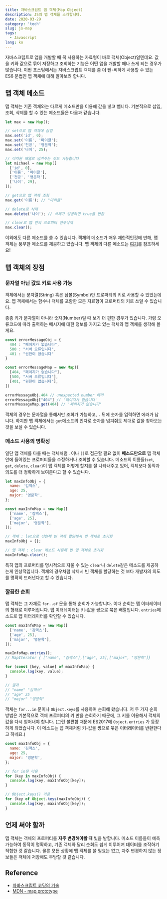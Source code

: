 ```yaml
---
title: 자바스크립트 맵 객체(Map Object)
description: JS의 맵 객체를 소개합니다.
date: 2020-03-29
category: 'tech'
slug: js-map
tags:
  - Javascript
lang: ko
---
```


자바스크립트로 앱을 개발할 때 꼭 사용하는 자료형이 바로 객체(Object)일텐데요. 값을 키와 값으로 묶어 저장하고 조회하는 기능은 어떤 앱을 개발할 때나 쓰게 되는 경우가 많습니다. 이번 포스팅에서는 자바스크립트 객체를 좀 더 뺀-씨하게 사용할 수 있는 ES6 문법인 맵 객체에 대해 알아보려 합니다.

## 맵 객체 메소드

맵 객체는 기존 객체와는 다르게 메소드만을 이용해 값을 넣고 뺍니다. 기본적으로 삽입, 조회, 삭제를 할 수 있는 메소드들은 다음과 같습니다.

```javascript
let max = new Map();

// set으로 맵 객체에 삽입
max.set('id', 0);
max.set('이름', '마이클');
max.set('전공', '영문학');
max.set('나이', 25);

// 이차원 배열로 넘겨주는 것도 가능합니다
let michael = new Map([
  ['id', 0],
  ['이름', '마이클'],
  ['전공', '영문학'],
  ['나이', 29],
]);

// get으로 맵 객체 조회
max.get('이름'); // "마이클"

// delete로 삭제
max.delete('나이'); // 삭제가 성공하면 true를 반환

// clear로 맵 안의 프로퍼티 전부삭제
max.clear();
```

이외에도 다른 메소드를 쓸 수 있습니다. 객체의 메소드가 매우 제한적인것에 반해, 맵 객체는 풍부한 메소드를 제공하고 있습니다. 맵 객체의 다른 메소드는 [여기](https://developer.mozilla.org/ko/docs/Web/JavaScript/Reference/Global_Objects/Map)를 참조하세요!

## 맵 객체의 장점

### 문자열 아닌 값도 키로 사용 가능

객체에서는 문자열(String) 혹은 심볼(Symbol)만 프로퍼티의 키로 사용할 수 있었는데요. 맵 객체에서는 함수나 객체를 포함한 모든 자료형이 프로퍼티의 키로 쓰일 수 있습니다.

종종 키가 문자열이 아니라 숫자(Number)일 때 보기 더 편한 경우가 있습니다. 가령 오류코드에 따라 출력하는 메시지에 대한 정보를 가지고 있는 객체와 맵 객체를 생각해 볼게요.

```javascript
const errorMessageObj = {
  404 : "페이지가 없습니다",
  500 : "서버 오류입니다",
  401 : "권한이 없습니다"
}

const errorMessageMap = new Map([
  [404, "페이지가 없습니다"],
  [500, "서버 오류입니다"],
  [401, "권한이 없습니다"],
])

errorMessageObj.404 // unexpected number 에러
errorMessageObj["404"] // '페이지가 없습니다'
errorMessageMap.get(404) // '페이지가 없습니다'
```

객체의 경우는 문자열을 통해서만 조회가 가능하고, `.` 뒤에 숫자를 입력하면 에러가 납니다. 하지만 맵 객체에서는 `get`메소드의 인자로 숫자를 넘겨줘도 제대로 값을 찾아오는 것을 보실 수 있습니다.

### 메소드 사용의 명확성

일단 맵 객체를 다룰 때는 객체처럼 `.`이나 `[]`로 접근할 필요 없이 **메소드만으로** 맵 객체 안에 들어있는 프로퍼티들을 수정하거나 조회할 수 있습니다. 메소드의 이름들(`set`, `get`, `delete`, `clear`)이 맵 객체를 어떻게 할지를 잘 나타내주고 있어, 객체보다 동작과 의도를 더 정확하게 보여준다고 할 수 있습니다.

```javascript
let maxInfoObj = {
  name: '김맥스',
  age: 25,
  major: '영문학',
};

const maxInfoMap = new Map([
  ['name', '김맥스'],
  ['age', 25],
  ['major', '영문학'],
]);

// 객체 : let으로 선언해 빈 객체 할당해서 빈 객체로 초기화
maxInfoObj = {};

// 맵 객체 : clear 메소드 사용해 빈 맵 객체로 초기화
maxInfoMap.clear();
```

특히 맵의 프로퍼티를 명시적으로 지울 수 있는 `clear`나 `delete`같은 메소드를 제공하는게 인상적입니다. 객체의 경우처럼 삭제시 빈 객체를 할당하는 것 보다 개발자의 의도를 명확히 드러낸다고 할 수 있습니다.

### 깔끔한 순회

맵 객체는 그 자체로 `for..of` 문을 통해 순회가 가능합니다. 이때 순회는 맵 이터레이터의 형태로 이루어집니다. 맵 이터레이터는 키-값을 쌍으로 묶은 배열입니다. `entries`메소드로 맵 이터레이터를 확인할 수 있습니다.

```javascript
const maxInfoMap = new Map([
  ['name', '김맥스'],
  ['age', 25],
  ['major', '영문학'],
]);

maxInfoMap.entries();
// MapIterator { ["name", "김맥스"],["age", 25],["major", "영문학"]}

for (const [key, value] of maxInfoMap) {
  console.log(key, value);
}

// 결과
// "name" "김맥스"
// "age" 25
// "major" "영문학"
```

객체는 `for...in` 문이나 `Object.keys`를 사용하여 순회해 왔습니다. 저 두 가지 순회 방법은 기본적으로 객체 프로퍼티의 키 만을 순회하기 때문에, 그 키를 이용해서 객체의 값을 다시 얻어내야 합니다. (그런 불편함 때문에 ES2017에 `Object.entries` 가 등장하게 되었습니다. 이 메소드는 맵 객체처럼 키-값을 쌍으로 묶은 이터레이터를 반환한다고 하네요.)

```javascript
const maxInfoObj = {
  name: '김맥스',
  age: 25,
  major: '영문학',
};

// for in문 이용
for (key in maxInfoObj) {
  console.log(key, maxInfoObj[key]);
}

// Object.keys() 이용
for (key of Object.keys(maxInfoObj)) {
  console.log(key, maxinfoObj[key]);
}
```

## 언제 써야 할까

맵 객체는 객체의 프로퍼티를 **자주 변경해야할 때** 빛을 발합니다. 메소드 이름들이 예측 가능하여 동작이 명확하고, 기존 객체와 달리 순회도 쉽게 이루어져 데이터를 조작하기 적합한 것 같습니다. 물론 모든 상황에 맵 객체를 쓸 필요는 없고, 자주 변경하지 않는 정보들은 객체에 저장해도 무방할 것 같습니다.

## Reference

- [자바스크립트 코딩의 기술](https://github.com/gilbutITbook/007030)
- [MDN - map.prototype](https://developer.mozilla.org/ko/docs/Web/JavaScript/Reference/Global_Objects/Map)
